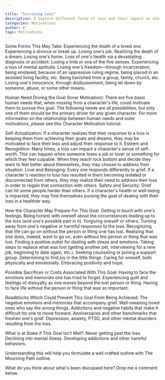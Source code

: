 ```yaml
---

title: "Surviving Loss"
description: I explore different forms of loss and their impact on character development, from death of loved ones to loss of freedom or innocence. By examining how these experiences connect to basic human needs like self-actualization and belonging, I provide a framework for understanding character motivation and growth through grief. I break down the preparatory steps characters might take to overcome loss, potential sacrifices they'll face, and roadblocks they'll encounter, while emphasizing the high stakes of failing to process grief properly. This helps writers craft more authentic character arcs around themes of loss and recovery.
categories: Motivations
author: K°
tags: Motivations
---
```


Some Forms This May Take:
Experiencing the death of a loved one.
Experiencing a divorce or break up.
Losing one's job.
Realizing the death of a dream.
Losing one's home.
Loss of one's health via a devastating diagnosis or accident.
Losing a limb or one of the five senses.
Experiencing a loss of mental aptitude.
Losing one's freedom—through incarceration, being enslaved, because of an oppressive ruling regime, being placed in an assisted living facility, etc.
Being banished from a group, family, church, etc.
Losing one's innocence, through disillusionment, being let down by someone, abuse, or some other means.

Human Need Driving the Goal (Inner Motivation):
There are five basic human needs that, when missing from a character's life, could motivate them to pursue this goal. The following needs are all possibilities, but only one of them should be the primary driver for any given character. For more information on the relationship between human needs and outer motivations, please see this Character Motivation tutorial.

Self-Actualization: If a character realizes that their response to a loss is keeping them from achieving their goals and dreams, they may be motivated to face their loss and adjust their response to it.
Esteem and Recognition: Many times, a loss can impact a character's sense of self-worth. This can happen when someone loses a job or lover or something for which they feel culpable. When they reach rock bottom and decide they want to feel better about themselves, they may choose to address their situation.
Love and Belonging: Every one responds differently to grief. If a character's reaction to loss has resulted in them becoming isolated or disconnected from others, they may realize their need to address their loss in order to regain that connection with others.
Safety and Security: Grief can hit some people harder than others. If a character's health or well-being is impacted, they may find themselves pursing the goal of dealing with their loss in a healthier way.

How the Character May Prepare For This Goal:
Getting in touch with one's feelings.
Being honest with oneself about the circumstances leading up to the loss (and one's possible part in it).
Forgiving oneself or others.
Turning away from one's negative or harmful responses to the loss.
Recognizing that life can go on without the person or thing one has lost.
Realizing that one does, indeed, want to go on, even without the person or thing that was lost.
Finding a positive outlet for dealing with stress and emotions.
Taking steps to replace what was lost (getting another pet, interviewing for a new job, beginning to date again, etc.).
Seeking counseling or joining a support group.
Determining to find joy in the little things.
Caring for oneself, both physically and emotionally.
Embracing positivity and hope.

Possible Sacrifices or Costs Associated With This Goal:
Having to face the emotions and memories one has tried to forget.
Experiencing guilt and feelings of disloyalty as one moves beyond the lost person or thing.
Having to face life without the person or thing that was so important.

Roadblocks Which Could Prevent This Goal From Being Achieved:
The negative emotions and memories that accompany grief.
Well-meaning loved ones who say the wrong things.
Addictions and negative habits that make it difficult for one to move forward.
Anniversaries and other benchmarks that freshen one's grief.
Depression, anxiety, PTSD, and other mental disorders resulting from the loss.

What is at Stake if This Goal Isn't Met?:
Never getting past the loss.
Declining into mental illness.
Developing addictions and other harmful behaviors.

Understanding this will help you formulate a well crafted outline with The Mourning Path outline.

What do you think about what's been discussed here? Drop me a comment below.


